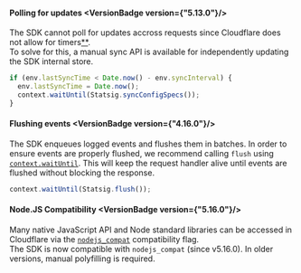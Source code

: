
#### Polling for updates <VersionBadge version={"5.13.0"}/>
The SDK cannot poll for updates accross requests since Cloudflare does not allow for timers[**](https://developers.cloudflare.com/workers/reference/security-model/#step-1-disallow-timers-and-multi-threading). <br />
To solve for this, a manual sync API is available for independently updating the SDK internal store. <br />
```javascript
if (env.lastSyncTime < Date.now() - env.syncInterval) {
  env.lastSyncTime = Date.now();
  context.waitUntil(Statsig.syncConfigSpecs());
}
```

#### Flushing events <VersionBadge version={"4.16.0"}/>
The SDK enqueues logged events and flushes them in batches. In order to ensure events are properly flushed, we recommend calling `flush` using [`context.waitUntil`](https://developers.cloudflare.com/workers/runtime-apis/handlers/fetch/#contextwaituntil).
This will keep the request handler alive until events are flushed without blocking the response.
```javascript
context.waitUntil(Statsig.flush());
```

#### Node.JS Compatibility <VersionBadge version={"5.16.0"}/>
Many native JavaScript API and Node standard libraries can be accessed in Cloudflare via the [`nodejs_compat`](https://developers.cloudflare.com/workers/runtime-apis/nodejs/) compatibility flag. <br />
The SDK is now compatible with `nodejs_compat` (since v5.16.0). In older versions, manual polyfilling is required.